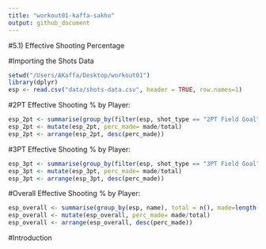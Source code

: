 ```yaml
---
title: "workout01-kaffa-sakho"
output: github_document
---
```


#5.1) Effective Shooting Percentage

#Importing the Shots Data
```r
setwd("/Users/AKaffa/Desktop/workout01")
library(dplyr)
esp <- read.csv("data/shots-data.csv", header = TRUE, row.names=1)
```

#2PT Effective Shooting % by Player: 
```r
esp_2pt <- summarise(group_by(filter(esp, shot_type == "2PT Field Goal"), name), total = n(), made=length(shot_made_flag[shot_made_flag == "shot_yes"]))
esp_2pt <- mutate(esp_2pt, perc_made= made/total)
esp_2pt <- arrange(esp_2pt, desc(perc_made))
```

#3PT Effective Shooting % by Player: 
```r
esp_3pt <- summarise(group_by(filter(esp, shot_type == "3PT Field Goal"), name), total = n(), made=length(shot_made_flag[shot_made_flag == "shot_yes"]))
esp_3pt <- mutate(esp_3pt, perc_made= made/total)
esp_3pt <- arrange(esp_3pt, desc(perc_made))
```

#Overall Effective Shooting % by Player: 
```r
esp_overall <- summarise(group_by(esp, name), total = n(), made=length(shot_made_flag[shot_made_flag == "shot_yes"]))
esp_overall <- mutate(esp_overall, perc_made= made/total)
esp_overall <- arrange(esp_overall, desc(perc_made))
```


#Introduction